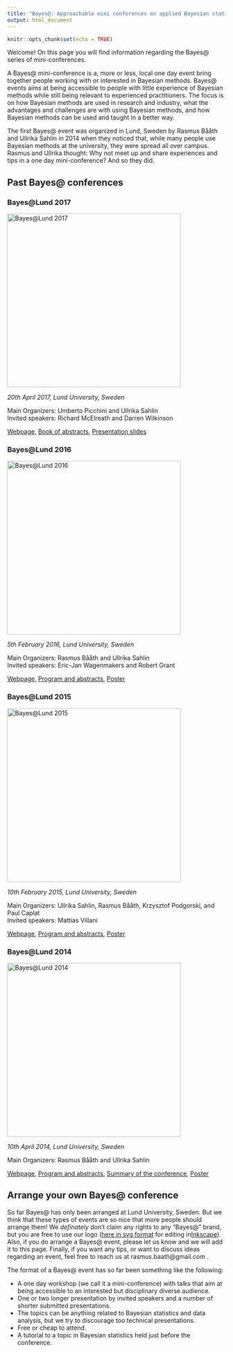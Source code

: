 ```yaml
---
title: "Bayes@: Approachable mini conferences on applied Bayesian statistics"
output: html_document
---
```


```r
knitr::opts_chunk$set(echo = TRUE)
```

Welcome! On this page you will find information regarding the Bayes@ series of mini-conferences.

A Bayes@ mini-conference is a, more or less, local one day event bring together people working with or interested in Bayesian methods. Bayes@ events aims at being accessible to people with little experience of Bayesian methods while still being relevant to experienced practitioners. The focus is on how Bayesian methods are used in research and industry, what the advantages and challenges are with using Bayesian methods, and how Bayesian methods can be used and taught in a better way. 

The first Bayes@ event was organized in Lund, Sweden by Rasmus Bååth and Ullrika Sahlin in 2014 when they noticed that, while many people use Bayesian methods at the university, they were spread all over campus. Rasmus and Ullrika thought: Why not meet up and share experiences and tips in a one day mini-conference? And so they did.

Past Bayes@ conferences
-----------------

### Bayes\@Lund 2017

<img src="lund2017/bayes_at_lund_logo_2017_large.png" alt="Bayes@Lund 2017" style="width: 400px;"/>

*20th April 2017, Lund University, Sweden*

Main Organizers: Umberto Picchini and Ullrika Sahlin <br>
Invited speakers: Richard McElreath and Darren Wilkinson

[Webpage](lund2017/www.maths.lu.se/bayeslund2017/index.html), 
[Book of abstracts](lund2017/bayes_at_lund_2017_program.pdf), 
[Presentation slides](lund2017/bayeslund17-pdf-slides.zip)



### Bayes\@Lund 2016

<img src="lund2016/bayes_at_lund_logo_2016_1000_px.png" alt="Bayes@Lund 2016" style="width: 400px;"/>


*5th February 2016, Lund University, Sweden*

Main Organizers: Rasmus Bååth and Ullrika Sahlin <br>
Invited speakers: Eric-Jan Wagenmakers and Robert Grant

[Webpage](lund2016/bayes_at_lund_2016.html), 
[Program and abstracts](lund2016/bayes_at_lund_2016_program.pdf),
[Poster](lund2016/bayes_at_lund_2016_poster.pdf)

### Bayes\@Lund 2015

<img src="lund2015/Bayes_at_lund_15_logo_large.png" alt="Bayes@Lund 2015" style="width: 400px;"/>

*10th February 2015, Lund University, Sweden*

Main Organizers: Ullrika Sahlin, Rasmus Bååth, Krzysztof Podgorski, and Paul Caplat <br>
Invited speakers: Mattias Villani

[Webpage](lund2015/www.lucs.lu.se/bayes-at-lund-2015/index.html), 
[Program and abstracts](lund2015/bayes_at_lund_2015_program.pdf), 
[Poster](lund2015/bayes_at_lund_2015_poster.pdf)

### Bayes\@Lund 2014

<img src="lund2014/bayes_at_lund_14.png" alt="Bayes@Lund 2014" style="width: 400px;"/>



*10th April 2014, Lund University, Sweden*

Main Organizers: Rasmus Bååth and Ullrika Sahlin

[Webpage](lund2014/www.lucs.lu.se/bayes-at-lund-2014/index.html), 
[Program and abstracts](lund2014/BayesAtLund2014Program.pdf), 
[Summary of the conference](lund2014/summaryBayesatLund2014.pdf), 
[Poster](lund2014/Bayes_at_Lund_2014.pdf)

Arrange your own Bayes@ conference
--------------

So far Bayes@ has only been arranged at Lund University, Sweden. But we think that these types of events are so nice that more people should arrange them! We *definately* don't claim any rights to any "Bayes@" brand, but you are free to use our logo ([here in svg format](media/bayes_at_logo_template_inkscape.svg) for editing in[Inkscape](https://inkscape.org/)). Also, if you do arrange a Bayes@ event, please let us know and we will add it to this page. Finally, if you want any tips, or want to discuss ideas regarding an event, feel free to reach us at rasmus.baath@gmail.com .

The format of a Bayes@ event has so far been something like the following:

* A one day workshop (we call it a mini-conference) with talks that aim at being accessible to an interested but disciplinary diverse audience.
* One or two longer presentation by invited speakers and a number of shorter submitted presentations.
* The topics can be anything related to Bayesian statistics and data analysis, but we try to discourage too technical presentations. 
* Free or cheap to attend.
* A tutorial to a topic in Bayesian statistics held just before the conference.